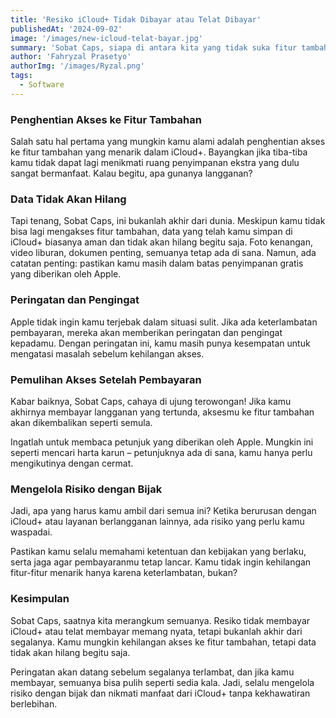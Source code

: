 ```yaml
---
title: 'Resiko iCloud+ Tidak Dibayar atau Telat Dibayar'
publishedAt: '2024-09-02'
image: '/images/new-icloud-telat-bayar.jpg'
summary: 'Sobat Caps, siapa di antara kita yang tidak suka fitur tambahan? Dari penyimpanan tambahan hingga berbagai keuntungan lainnya, iCloud+ dari Apple memberikan manfaat luar biasa bagi penggunanya.'
author: 'Fahryzal Prasetyo'
authorImg: '/images/Ryzal.png'
tags:
  - Software
---
```


### Penghentian Akses ke Fitur Tambahan
Salah satu hal pertama yang mungkin kamu alami adalah penghentian akses ke fitur tambahan yang menarik dalam iCloud+. Bayangkan jika tiba-tiba kamu tidak dapat lagi menikmati ruang penyimpanan ekstra yang dulu sangat bermanfaat. Kalau begitu, apa gunanya langganan?

### Data Tidak Akan Hilang
Tapi tenang, Sobat Caps, ini bukanlah akhir dari dunia. Meskipun kamu tidak bisa lagi mengakses fitur tambahan, data yang telah kamu simpan di iCloud+ biasanya aman dan tidak akan hilang begitu saja.
Foto kenangan, video liburan, dokumen penting, semuanya tetap ada di sana. Namun, ada catatan penting: pastikan kamu masih dalam batas penyimpanan gratis yang diberikan oleh Apple.

### Peringatan dan Pengingat
Apple tidak ingin kamu terjebak dalam situasi sulit. Jika ada keterlambatan pembayaran, mereka akan memberikan peringatan dan pengingat kepadamu. Dengan peringatan ini, kamu masih punya kesempatan untuk mengatasi masalah sebelum kehilangan akses.

### Pemulihan Akses Setelah Pembayaran
Kabar baiknya, Sobat Caps, cahaya di ujung terowongan! Jika kamu akhirnya membayar langganan yang tertunda, aksesmu ke fitur tambahan akan dikembalikan seperti semula.

Ingatlah untuk membaca petunjuk yang diberikan oleh Apple. Mungkin ini seperti mencari harta karun – petunjuknya ada di sana, kamu hanya perlu mengikutinya dengan cermat.

### Mengelola Risiko dengan Bijak
Jadi, apa yang harus kamu ambil dari semua ini? Ketika berurusan dengan iCloud+ atau layanan berlangganan lainnya, ada risiko yang perlu kamu waspadai.

Pastikan kamu selalu memahami ketentuan dan kebijakan yang berlaku, serta jaga agar pembayaranmu tetap lancar. Kamu tidak ingin kehilangan fitur-fitur menarik hanya karena keterlambatan, bukan?

### Kesimpulan
Sobat Caps, saatnya kita merangkum semuanya. Resiko tidak membayar iCloud+ atau telat membayar memang nyata, tetapi bukanlah akhir dari segalanya. Kamu mungkin kehilangan akses ke fitur tambahan, tetapi data tidak akan hilang begitu saja.

Peringatan akan datang sebelum segalanya terlambat, dan jika kamu membayar, semuanya bisa pulih seperti sedia kala. Jadi, selalu mengelola risiko dengan bijak dan nikmati manfaat dari iCloud+ tanpa kekhawatiran berlebihan.